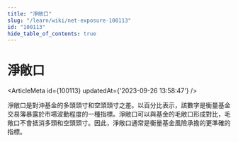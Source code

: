 ```yaml
---
title: "淨敞口"
slug: "/learn/wiki/net-exposure-100113"
id: "100113"
hide_table_of_contents: true
---
```



# 淨敞口

<ArticleMeta id={100113} updatedAt={'2023-09-26 13:58:47'} />
<div className='border-solid border-b border-t-0 my-4 border-[var(--ifm-color-gray-300)]' />

淨敞口是對沖基金的多頭頭寸和空頭頭寸之差。以百分比表示，該數字是衡量基金交易簿暴露於市場波動程度的一種指標。淨敞口可以與基金的毛敞口形成對比，毛敞口不會抵消多頭和空頭頭寸。因此，淨敞口通常是衡量基金風險承擔的更準確的指標。

